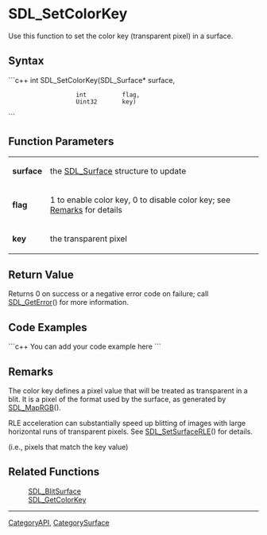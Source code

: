 <!-- pragma section-numbers off -->
<!-- pragma disable-camelcase -->

= SDL_SetColorKey =
Use this function to set the color key (transparent pixel) in a surface.


== Syntax ==
```c++
int SDL_SetColorKey(SDL_Surface* surface,
                    int          flag,
                    Uint32       key)
```

== Function Parameters ==
{|
|'''surface'''
|the [[SDL_Surface]] structure to update
|-
|'''flag'''
|1 to enable color key, 0 to disable color key; see [[#Remarks|Remarks]] for details
|-
|'''key'''
|the transparent pixel
|}

== Return Value ==
Returns 0 on success or a negative error code on failure; call [[SDL_GetError]]() for more information.

== Code Examples ==
```c++
You can add your code example here
```

== Remarks ==
The color key defines a pixel value that will be treated as transparent in a blit.  It is a pixel of the format used by the surface, as generated by [[SDL_MapRGB]]().


RLE acceleration can substantially speed up blitting of images with large horizontal runs of transparent pixels.  See [[SDL_SetSurfaceRLE]]() for details.

(i.e., pixels that match the key value)


== Related Functions ==
:[[SDL_BlitSurface]] 
:[[SDL_GetColorKey]]

----
[[CategoryAPI]], [[CategorySurface]]
